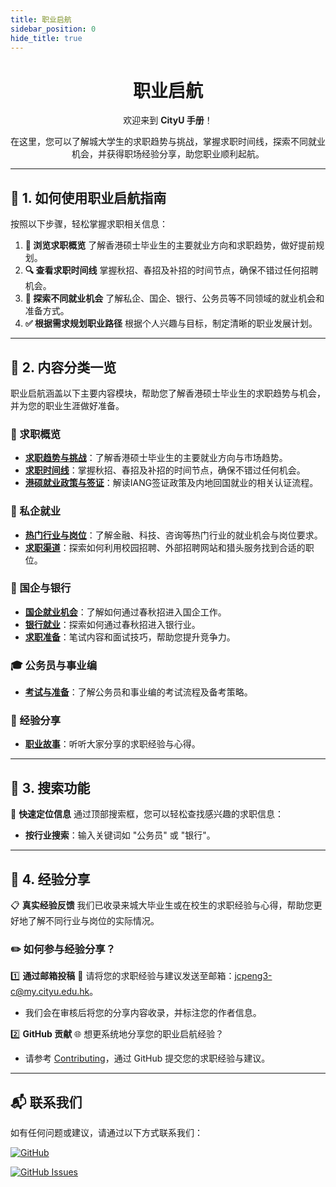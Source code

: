 ```yaml
---
title: 职业启航
sidebar_position: 0
hide_title: true
---
```


<div align="center" style={{ lineHeight: '1.5', fontSize: '0.9rem' }}>
    <h1 style={{ marginBottom: '0.5rem', fontSize: '2.5rem', background: 'linear-gradient(90deg, #de6f31, #da542b, #bf1846, #9f0c43)', WebkitBackgroundClip: 'text', WebkitTextFillColor: 'transparent' }}><strong>职业启航</strong></h1>
    <p style={{ marginBottom: '0.5rem', color: '#555' }}>欢迎来到 <strong>CityU 手册</strong>！</p>
    <p style={{ marginBottom: '0.5rem', color: '#555' }}>在这里，您可以了解城大学生的求职趋势与挑战，掌握求职时间线，探索不同就业机会，并获得职场经验分享，助您职业顺利起航。</p>

[//]: # (<small style={{ fontSize: '0.6rem', color: '#777' }}>)

[//]: # (    📘 <strong>当前进展</strong><br />)

[//]: # (    目前，职业启航板块已完成求职概览、私企与国企银行部分，供您参考和使用。<br />)

[//]: # (    其他部分内容仍在整理中，敬请期待！<br />)

[//]: # (    <strong>但您仍可以在相关页面底部提交您的职业经验与建议，我们将尽快审核并更新相关内容。</strong>)

[//]: # (</small>)
</div>

---

## 🚀 **1. 如何使用职业启航指南**

按照以下步骤，轻松掌握求职相关信息：

1. **📂 浏览求职概览**
了解香港硕士毕业生的主要就业方向和求职趋势，做好提前规划。
2. **🔍 查看求职时间线**
掌握秋招、春招及补招的时间节点，确保不错过任何招聘机会。
3. **📝 探索不同就业机会**
了解私企、国企、银行、公务员等不同领域的就业机会和准备方式。
4. **✅ 根据需求规划职业路径**
根据个人兴趣与目标，制定清晰的职业发展计划。

---

## 📑 **2. 内容分类一览**

职业启航涵盖以下主要内容模块，帮助您了解香港硕士毕业生的求职趋势与机会，并为您的职业生涯做好准备。

### 🚀 求职概览
- **[求职趋势与挑战](./JobOverview/EmploymentTrends)**：了解香港硕士毕业生的主要就业方向与市场趋势。
- **[求职时间线](./JobOverview/JobTimeline)**：掌握秋招、春招及补招的时间节点，确保不错过任何机会。
- **[港硕就业政策与签证](./JobOverview/Policies)**：解读IANG签证政策及内地回国就业的相关认证流程。

### 💼 私企就业
- **[热门行业与岗位](./PrivateSector/PopularIndustries)**：了解金融、科技、咨询等热门行业的就业机会与岗位要求。
- **[求职渠道](./PrivateSector/JobSearchChannels)**：探索如何利用校园招聘、外部招聘网站和猎头服务找到合适的职位。

### 🏢 国企与银行
- **[国企就业机会](./StateOwnedAndBanking/SOEOpportunities)**：了解如何通过春秋招进入国企工作。
- **[银行就业](./StateOwnedAndBanking/BankingCareers)**：探索如何通过春秋招进入银行业。
- **[求职准备](./StateOwnedAndBanking/PreparationTips)**：笔试内容和面试技巧，帮助您提升竞争力。

### 🎓 公务员与事业编
- **[考试与准备](./CivilServiceAndPublicJobs/ExamsAndPreparation)**：了解公务员和事业编的考试流程及备考策略。

### 💬 经验分享
- **[职业故事](./ExperienceSharing/SuccessStories)**：听听大家分享的求职经验与心得。

---

## 🔎 **3. 搜索功能**

🎯 **快速定位信息**
通过顶部搜索框，您可以轻松查找感兴趣的求职信息：
- **按行业搜索**：输入关键词如 "公务员" 或 "银行"。

---

## 💬 **4. 经验分享**

📋 **真实经验反馈**
我们已收录来城大毕业生或在校生的求职经验与心得，帮助您更好地了解不同行业与岗位的实际情况。

### **✏️ 如何参与经验分享？**

1️⃣ **通过邮箱投稿**
💬 请将您的求职经验与建议发送至邮箱：[jcpeng3-c@my.cityu.edu.hk](mailto:jcpeng3-c@my.cityu.edu.hk)。
- 我们会在审核后将您的分享内容收录，并标注您的作者信息。

2️⃣ **GitHub 贡献**
🌐 想更系统地分享您的职业启航经验？
- 请参考 [Contributing](https://penjc.github.io/cityU-navigator/contributing)，通过 GitHub 提交您的求职经验与建议。

---

## 📬 **联系我们**

如有任何问题或建议，请通过以下方式联系我们：

[![GitHub](https://img.shields.io/badge/GitHub-Repository-blue?logo=github&style=flat-square)](https://github.com/penjc/cityU-navigator)

[![GitHub Issues](https://img.shields.io/badge/GitHub-Submit%20Issue-green?logo=github&style=flat-square)](https://github.com/penjc/cityU-navigator/issues)

